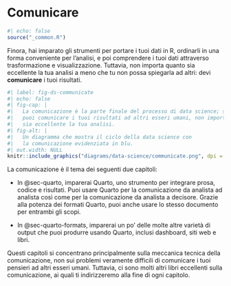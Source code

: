 # Comunicare {#sec-communicate-intro .unnumbered}

```r
#| echo: false
source("_common.R")
```

Finora, hai imparato gli strumenti per portare i tuoi dati in R, ordinarli in una forma conveniente per l'analisi, e poi comprendere i tuoi dati attraverso trasformazione e visualizzazione.
Tuttavia, non importa quanto sia eccellente la tua analisi a meno che tu non possa spiegarla ad altri: devi **comunicare** i tuoi risultati.

```r
#| label: fig-ds-communicate
#| echo: false
#| fig-cap: |
#|   La comunicazione è la parte finale del processo di data science; se non
#|   puoi comunicare i tuoi risultati ad altri esseri umani, non importa quanto
#|   sia eccellente la tua analisi.
#| fig-alt: |
#|   Un diagramma che mostra il ciclo della data science con
#|   la comunicazione evidenziata in blu.
#| out.width: NULL
knitr::include_graphics("diagrams/data-science/communicate.png", dpi = 270)
```

La comunicazione è il tema dei seguenti due capitoli:

-   In @sec-quarto, imparerai Quarto, uno strumento per integrare prosa, codice e risultati.
    Puoi usare Quarto per la comunicazione da analista ad analista così come per la comunicazione da analista a decisore.
    Grazie alla potenza dei formati Quarto, puoi anche usare lo stesso documento per entrambi gli scopi.

-   In @sec-quarto-formats, imparerai un po' delle molte altre varietà di output che puoi produrre usando Quarto, inclusi dashboard, siti web e libri.

Questi capitoli si concentrano principalmente sulla meccanica tecnica della comunicazione, non sui problemi veramente difficili di comunicare i tuoi pensieri ad altri esseri umani.
Tuttavia, ci sono molti altri libri eccellenti sulla comunicazione, ai quali ti indirizzeremo alla fine di ogni capitolo.